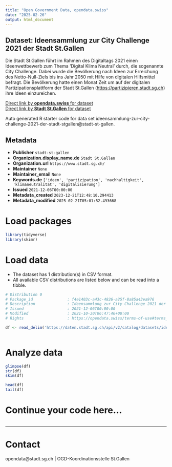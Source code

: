 ```yaml
---
title: "Open Government Data, opendata.swiss"
date: "2025-02-26"
output: html_document
---
```


## Dataset: Ideensammlung zur City Challenge 2021 der Stadt St.Gallen

Die Stadt St.Gallen führt im Rahmen des Digitaltags 2021 einen Ideenwettbewerb zum Thema 'Digital Klima Neutral' durch, die sogenannte City Challenge. Dabei wurde die Bevölkerung nach Ideen zur Erreichung des Netto-Null-Ziels bis ins Jahr 2050 mit Hilfe von digitalen Hilfsmittel befragt. Die Bevölkerung hatte einen Monat Zeit um auf der digitalen Partizipationsplattform der Stadt St.Gallen ([https://partizipieren.stadt.sg.ch](https://partizipieren.stadt.sg.ch)) ihre Ideen einzureichen.

[Direct link by **opendata.swiss** for dataset](https://opendata.swiss/de/dataset/ideensammlung-zur-city-challenge-2021-der-stadt-st-gallen)<br>
[Direct link by **Stadt St.Gallen** for dataset](https://daten.stadt.sg.ch/explore/dataset/ideensammlung-zur-city-challenge-2021-der-stadt-stgallen/)

Auto generated R starter code for data set ideensammlung-zur-city-challenge-2021-der-stadt-stgallen@stadt-st-gallen.

## Metadata

- **Publisher** `stadt-st-gallen`
- **Organization.display_name.de** `Stadt St.Gallen`
- **Organization.url** `https://www.stadt.sg.ch/`
- **Maintainer** `None`
- **Maintainer_email** `None`
- **Keywords.de** `['ideen', 'partizipation', 'nachhaltigkeit', 'klimaneutralitat', 'digitalisierung']`
- **Issued** `2021-12-06T00:00:00`
- **Metadata_created** `2023-12-21T12:48:10.294413`
- **Metadata_modified** `2025-02-21T05:01:52.493668`


# Load packages

```r

library(tidyverse)
library(skimr)

```

# Load data

-   The dataset has 1 distribution(s) in CSV format.
-   All available CSV distributions are listed below and can be read into a tibble.

```r

# Distribution 0
# Package_id               : f4e1403c-a43c-4826-a25f-8a85a43ea976
# Description              : Ideensammlung zur City Challenge 2021 der Stadt St.Gallen (csv)
# Issued                   : 2021-12-06T00:00:00
# Modified                 : 2021-10-30T06:47:46+00:00
# Rights                   : https://opendata.swiss/terms-of-use#terms_by

df <- read_delim('https://daten.stadt.sg.ch/api/v2/catalog/datasets/ideensammlung-zur-city-challenge-2021-der-stadt-stgallen/exports/csv?use_labels=true')



```

# Analyze data

```r

glimpse(df)
str(df)
skim(df)

head(df)
tail(df)

```

# Continue your code here...

```r

```

------------------------------------------------------------------------

# Contact

opendata@stadt.sg.ch | OGD-Koordinationsstelle St.Gallen

